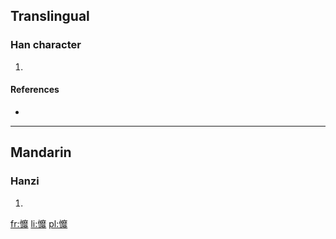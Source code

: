 ==Translingual==

===Han character===
{{Han char|rn=61|rad=心|as=19|sn=22|four=|canj=心戈木卜 (PIDY)}}

# {{defn|Han|sort=心19}}

====References====
* {{Han ref|kx=0409.140|dkj=11508|dj=0751.170|hdz=42372.140|uh=6202|ud=25090}}

----

==Mandarin==

===Hanzi===
{{cmn-hanzi|pin=[[mí]] ([[mi2]])|wg=mi<sup>2</sup>}}

# {{defn|lang=cmn|sort=心19}}

[[fr:戂]]
[[li:戂]]
[[pl:戂]]